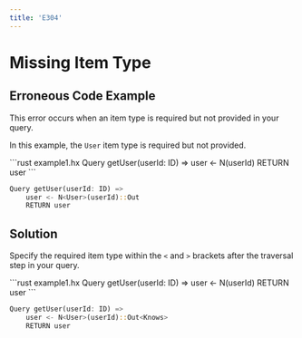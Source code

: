 ```yaml
---
title: 'E304'
---
```


# Missing Item Type

## Erroneous Code Example

This error occurs when an item type is required but not provided in your query.

In this example, the `User` item type is required but not provided.

<CodeGroup>
```rust example1.hx
Query getUser(userId: ID) =>
    user <- N(userId)
    RETURN user
```

```rust example2.hx
Query getUser(userId: ID) =>
    user <- N<User>(userId)::Out
    RETURN user
```
</CodeGroup>

## Solution

Specify the required item type within the `<` and `>` brackets after the traversal step in your query.

<CodeGroup>
```rust example1.hx
Query getUser(userId: ID) =>
    user <- N<User>(userId)
    RETURN user
```

```rust example2.hx
Query getUser(userId: ID) =>
    user <- N<User>(userId)::Out<Knows>
    RETURN user
```
</CodeGroup>